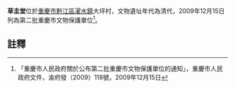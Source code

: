 {{msg:重慶市文物保護單位
|名稱 = 草圭堂
|編號 = 79
|圖片 = 
|級別 = 6
|分類 = 
|時代 = 清代
|地點 = [[黔江區|黔江區]][[濯水鎮|濯水鎮]]大坪村
|坐標 = 
|登錄 = 2009年12月15日
}}
'''草圭堂'''位於[[重慶市|重慶市]][[黔江區|黔江區]][[濯水鎮|濯水鎮]]大坪村，文物遺址年代為清代，2009年12月15日列為第二批重慶市文物保護單位<ref>「重慶市人民政府關於公布第二批重慶市文物保護單位的通知」，重慶市人民政府文件，渝府發（2009）118號，2009年12月15日</ref>。
== 註釋 ==
{{reflist}}
{{文物保護單位小作品}}